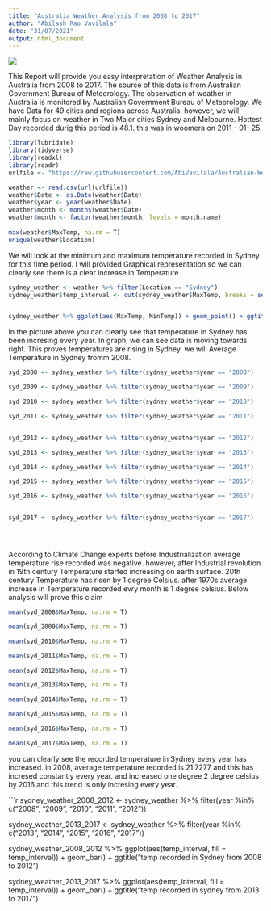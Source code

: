 ---
title: "Australia Weather Analysis from 2008 to 2017"
author: "Abilash Rao Vavilala"
date: "31/07/2021"
output: html_document
---



![](D:/Australia Weather Analysis/australianflag.png)



This Report will provide you easy interpretation of Weather Analysis in Australia from 2008 to 2017. The source of this data is from Australian Government Bureau of Meteorology. The observation of weather in Australia is monitored by Australian Government Bureau of Meteorology. We have Data for 49 cities and regions across Australia. however, we will mainly focus on weather in Two Major cities Sydney and Melbourne. Hottest Day recorded durig this period is 48.1.  this was in woomera on 2011 - 01- 25.



```{r}
library(lubridate)
library(tidyverse)
library(readxl)
library(readr)
urlfile <- "https://raw.githubusercontent.com/AbiVavilala/Australian-Weather-Report/main/weatherAUS.csv"

weather <- read.csv(url(urlfile))
weather$Date <- as.Date(weather$Date)
weather$year <- year(weather$Date)
weather$month <- months(weather$Date)
weather$month <- factor(weather$month, levels = month.name)
 
max(weather$MaxTemp, na.rm = T)
unique(weather$Location)


```

We will look at the minimum and maximum temperature recorded in Sydney for this time period. I will provided Graphical representation so we can clearly see there is a clear increase in Temperature

```{r}
sydney_weather <- weather %>% filter(Location == "Sydney")
sydney_weather$temp_interval <- cut(sydney_weather$MaxTemp, breaks = seq(0,50, by = 3))


sydney_weather %>% ggplot(aes(MaxTemp, MinTemp)) + geom_point() + ggtitle("Min and Max temperature recorded in Sydney from 2008 to 2017") + facet_grid(.~year)

```


In the picture above you can clearly see that temperature in Sydney has been incresing every year. In graph, we can see data is moving towards right. This proves temperatures are rising in Sydney. we will Average Temperature in Sydney fromm 2008.

```{r}
syd_2008 <- sydney_weather %>% filter(sydney_weather$year == "2008") 

syd_2009 <- sydney_weather %>% filter(sydney_weather$year == "2009") 

syd_2010 <- sydney_weather %>% filter(sydney_weather$year == "2010") 

syd_2011 <- sydney_weather %>% filter(sydney_weather$year == "2011")


syd_2012 <- sydney_weather %>% filter(sydney_weather$year == "2012")

syd_2013 <- sydney_weather %>% filter(sydney_weather$year == "2013")

syd_2014 <- sydney_weather %>% filter(sydney_weather$year == "2014")

syd_2015 <- sydney_weather %>% filter(sydney_weather$year == "2015")

syd_2016 <- sydney_weather %>% filter(sydney_weather$year == "2016")


syd_2017 <- sydney_weather %>% filter(sydney_weather$year == "2017")





```


According to Climate Change experts before Industrialization average temperature rise recorded was negative. however, after Industrial revolution in 19th century Temperature started increasing on earth surface. 20th century Temperature has risen by 1 degree Celsius. after 1970s average increase in Temperature recorded evry month is 1 degree celsius. Below analysis will prove this claim

```{r}

mean(syd_2008$MaxTemp, na.rm = T)

mean(syd_2009$MaxTemp, na.rm = T)

mean(syd_2010$MaxTemp, na.rm = T)

mean(syd_2011$MaxTemp, na.rm = T)

mean(syd_2012$MaxTemp, na.rm = T)

mean(syd_2013$MaxTemp, na.rm = T)

mean(syd_2014$MaxTemp, na.rm = T)

mean(syd_2015$MaxTemp, na.rm = T)

mean(syd_2016$MaxTemp, na.rm = T)

mean(syd_2017$MaxTemp, na.rm = T)

```


you can clearly see the recorded temperature in Sydney every year has increased. in 2008, average temperature recorded is 21.7277 and this has incresed constantly every year. and increased one degree 2 degree celsius by 2016 and this trend is only incresing every year.



```{r}

sydney_weather_2008_2012 <- sydney_weather %>% filter(year %in% c("2008", "2009", "2010", "2011", "2012"))

sydney_weather_2013_2017 <- sydney_weather %>% filter(year %in% c("2013", "2014", "2015", "2016", "2017"))

sydney_weather_2008_2012 %>% ggplot(aes(temp_interval, fill = temp_interval)) + geom_bar() + ggtitle("temp recorded in Sydney from 2008 to 2012")


sydney_weather_2013_2017 %>% ggplot(aes(temp_interval, fill = temp_interval)) + geom_bar() + ggtitle("temp recorded in sydney from 2013 to 2017")
